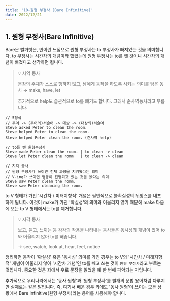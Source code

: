 ```yaml
---
title: '10-원형 부정사 (Bare Infinitive)'
date: 2022/12/21
---
```


## 1. 원형 부정사(Bare Infinitive)

Bare은 벌거벗은, 빈이란 느낌으로 원형 부정사는 to 부정사가 빠져있는 것을 의미합니다. to 부정사는 시간차의 개념이라 했었는데 원형 부정사는 to를 뺸 것이니 시간차의 개념이 빠졌다고 생각하면 됩니다.

> 💡 사역 동사
>
> 문장의 주체가 스스로 행하지 않고, 남에게 동작을 하도록 시키는 의미를 담은 동사 → make, have, let
>
> 추가적으로 help도 습관적으로 to를 뺴기도 합니다. 그래서 준사역동사라고 부릅니다.

```
// 5형식
// 주어 -> (주어의)서술어 -> 대상 -> (대상의)서술어
Steve asked Peter to clean the room.
Steve helped Peter to clean the room.
Steve helped Peter clean the room. (준사역 help)

// to를 뺸 원형부정사
Steve made Peter clean the room. | to clean -> clean
Steve let Peter clean the romm   | to clean -> clean

// 지각 동사
// 원형 부정사가 쓰이면 전체 과정을 지켜봤다는 의미
// V-ing가 쓰이면 행동이 진행되고 있는 것을 봤다는 의미
Steve saw Peter clean the romm.
Steve saw Peter cleaning the room.
```

to V 형태가 가진 '시간차 / 미래지향적' 개념은 필연적으로 불확실성의 뉘앙스를 내포하게 됩니다. 이것이 make가 가진 '확실성'의 의미와 어울리지 않기 때문에 make 다음에 오는 to V 형태에서는 to를 제거합니다.

> 💡 지각 동사
>
> 보고, 듣고, 느끼는 등 감각의 작용을 나타내는 동사들은 동시성의 개념이 있어 to와 어울리지 않아 to를 빼줍니다.
>
> → see, watch, look at, hear, feel, notice

정리하면 동작이 '확실성' 혹은 '동시성' 의미를 가진 경우는 to V의 '시간차 / 미래지향적' 개념이 어울리지 않아 '시간차 개념'인 to를 빼고 쓰는 것이 `원형 부정사`라고 부르는 것입니다. 중요한 것은 좌에서 우로 문장을 읽었을 떄 한 번에 파악되는 가입니다.

추가적으로 우리나라에서는 '동사 원형'과 '원형 부정사'를 별개의 문법 용어처럼 다루지만 실제로는 같은 말입니다. 즉, 여기서 배운 경우 외에도 '동사 원형'이 쓰이는 모든 상황에서 Bare Infinitive(원형 부정사)라는 용어를 사용해야 합니다.
